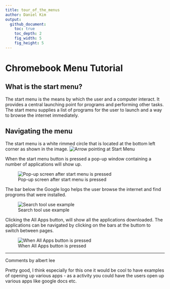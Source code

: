 ```yaml
---
title: tour_of_the_menus
author: Daniel Kim
output:
  github_document:
    toc: true
    toc_depth: 2
    fig_width: 5
    fig_height: 5
---
```


# Chromebook Menu Tutorial

## What is the start menu?
The start menu is the means by which the user and a computer interact. It provides a central launching point for programs and performing other tasks. The start menu supplies a list of programs for the user to launch and a way to browse the internet immediately. 

## Navigating the menu

The start menu is a white rimmed circle that is located at the bottom left corner as shown in the image.
![Arrow pointing at Start Menu](https://cloud.githubusercontent.com/assets/21327023/26599345/54ced2f4-4546-11e7-9ade-4cb48ac92f20.png)

When the start menu button is pressed a pop-up window containing a number of applications will show up.

![Pop-up screen after start menu is pressed](https://cloud.githubusercontent.com/assets/19320775/26595092/337ec3ce-4538-11e7-87be-c8d2273891a6.png)

The bar below the Google logo helps the user browse the internet and find progroms that were installed.

![Search tool use example](https://cloud.githubusercontent.com/assets/19320775/26596209/ee1bc42c-453b-11e7-910a-70fc1a00d536.png)

Clicking the All Apps button, will show all the applications downloaded. The applications can be navigated by clicking on the bars at the buttom to switch between pages. 

![When All Apps button is pressed](https://cloud.githubusercontent.com/assets/19320775/26597037/a860f418-453e-11e7-9606-138d32ad66d2.png)



--------------------------------------------------------------------------
Comments by albert lee

Pretty good, I think especially for this one it would be cool to have examples of opening up various apps - as a activity you could have the users open up various apps like google docs etc.
